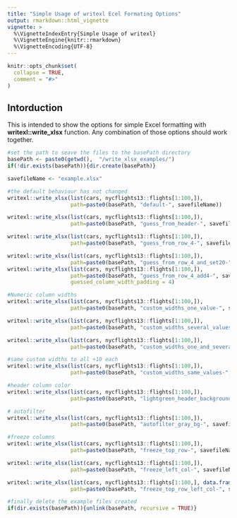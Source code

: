 ```yaml
---
title: "Simple Usage of writexl Ecel Formating Options"
output: rmarkdown::html_vignette
vignette: >
  %\VignetteIndexEntry{Simple Usage of writexl}
  %\VignetteEngine{knitr::rmarkdown}
  %\VignetteEncoding{UTF-8}
---
```


```r
knitr::opts_chunk$set(
  collapse = TRUE,
  comment = "#>"
)
```


## Intorduction

This is intended to show the options for simple Excel formatting with **writexl::write_xlsx**  function.
Any combination of those options should work together.

```r
#set the path to seave the files to the basePath directory 
basePath <- paste0(getwd(),  "/write_xlsx_examples/")
if(!dir.exists(basePath)){dir.create(basePath)}

savefileName <- "example.xlsx"
```


```r
#the default behaviour has not changed
writexl::write_xlsx(list(cars, nycflights13::flights[1:100,]),
                    path=paste0(basePath, "default-", savefileName))
```


```r
writexl::write_xlsx(list(cars, nycflights13::flights[1:100,]),
                    path=paste0(basePath, "guess_from_header-", savefileName), col_widths = "guess_from_header")

writexl::write_xlsx(list(cars, nycflights13::flights[1:100,]),
                    path=paste0(basePath, "guess_from_row_4-", savefileName), col_widths = "guess_from_row_4")

writexl::write_xlsx(list(cars, nycflights13::flights[1:100,]),
                    path=paste0(basePath, "guess_from_row_4_and_set20-", savefileName), col_widths = list(20, "guess_from_header"))
writexl::write_xlsx(list(cars, nycflights13::flights[1:100,]),
                    path=paste0(basePath, "guess_from_row_4_add4-", savefileName), col_widths = "guess_from_row_4",
                    guessed_column_width_padding = 4)

```


```r
#Numeric column widths
writexl::write_xlsx(list(cars, nycflights13::flights[1:100,]),
                    path=paste0(basePath, "custom_widths_one_value-", savefileName), col_widths = list(18, NA))

writexl::write_xlsx(list(cars, nycflights13::flights[1:100,]),
                    path=paste0(basePath, "custom_widths_several_values-", savefileName), col_widths = list(c(10,20), c(NA, NA, 20,20)))

writexl::write_xlsx(list(cars, nycflights13::flights[1:100,]),
                    path=paste0(basePath, "custom_widths_one_and_several_values-", savefileName), col_widths = list(20, seq(10,100, by=10)))

#same custom widths to all +10 each
writexl::write_xlsx(list(cars, nycflights13::flights[1:100,]),
                    path=paste0(basePath, "custom_widths_same_values-", savefileName), col_widths = seq(10,100, by=10))

```




```r
#header column color
writexl::write_xlsx(list(cars, nycflights13::flights[1:100,]),
                    path=paste0(basePath, "lightgreen_header_background-", savefileName), header_bg_color = "lightgreen")

# autofilter
writexl::write_xlsx(list(cars, nycflights13::flights[1:100,]),
                    path=paste0(basePath, "autofilter_gray_bg-", savefileName), header_bg_color = "lightgray",autofilter = T)

```


```r
#freeze columns
writexl::write_xlsx(list(cars, nycflights13::flights[1:100,]),
                    path=paste0(basePath, "freeze_top_row-", savefileName), freeze_rows = 1)

writexl::write_xlsx(list(cars, nycflights13::flights[1:100,]),
                    path=paste0(basePath, "freeze_left_col-", savefileName), freeze_cols = 1)

writexl::write_xlsx(list(cars, nycflights13::flights[1:100,], data.frame()),
                    path=paste0(basePath, "freeze_top_row_left_col-", savefileName), freeze_cols = 1, freeze_rows = 1)
```


```r
#finally delete the example files created
if(dir.exists(basePath)){unlink(basePath, recursive = TRUE)}
```

